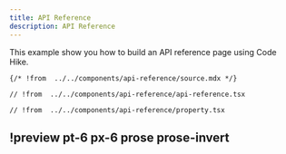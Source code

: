 ```yaml
---
title: API Reference
description: API Reference
---
```



This example show you how to build an API reference page using Code Hike.

<Hike as={ExampleTabs}>

```mdx content.mdx
{/* !from  ../../components/api-reference/source.mdx */}
```

```tsx api-reference.tsx
// !from  ../../components/api-reference/api-reference.tsx
```

```tsx property.tsx
// !from  ../../components/api-reference/property.tsx
```

## !preview pt-6 px-6 prose prose-invert

<Preview />

</Hike>

